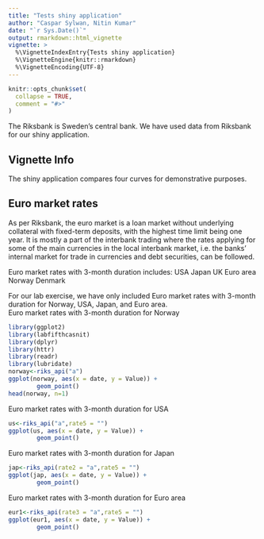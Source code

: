 ```yaml
---
title: "Tests shiny application"
author: "Caspar Sylwan, Nitin Kumar"
date: "`r Sys.Date()`"
output: rmarkdown::html_vignette
vignette: >
  %\VignetteIndexEntry{Tests shiny application}
  %\VignetteEngine{knitr::rmarkdown}
  %\VignetteEncoding{UTF-8}
---
```



```r
knitr::opts_chunk$set(
  collapse = TRUE,
  comment = "#>"
)
```

The Riksbank is Sweden's central bank. We have used data from Riksbank for our shiny application.   

## Vignette Info

The shiny application compares four curves for demonstrative purposes.

## Euro market rates
As per Riksbank, the euro market is a loan market without underlying collateral with fixed-term deposits, with the highest time limit being one year. It is mostly a part of the interbank trading where the rates applying for some of the main currencies in the local interbank market, i.e. the banks' internal market for trade in currencies and debt securities, can be followed.

Euro market rates with 3-month duration includes:
USA
Japan
UK
Euro area
Norway
Denmark

For our lab exercise, we have only included Euro market rates with 3-month duration for Norway, USA, Japan, and Euro area.     
Euro market rates with 3-month duration for Norway

```r
library(ggplot2)
library(labfifthcasnit)
library(dplyr)
library(httr)
library(readr)
library(lubridate)
norway<-riks_api("a")
ggplot(norway, aes(x = date, y = Value)) + 
        geom_point()
head(norway, n=1)
```

Euro market rates with 3-month duration for USA

```r

us<-riks_api("a",rate5 = "")
ggplot(us, aes(x = date, y = Value)) + 
        geom_point()
```

Euro market rates with 3-month duration for Japan

```r
jap<-riks_api(rate2 = "a",rate5 = "")
ggplot(jap, aes(x = date, y = Value)) + 
        geom_point()
```

Euro market rates with 3-month duration for Euro area

```r
eur1<-riks_api(rate3 = "a",rate5 = "")
ggplot(eur1, aes(x = date, y = Value)) + 
        geom_point()
```
